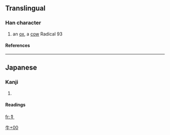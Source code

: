 ==Translingual==
===Han character===
{{Han char|rn=93|rad=牛|as=00|sn=4|four=|canj=竹手 (HQ), X竹手 (XHQ)}}
# an [[ox]], a [[cow]] Radical 93
====References====
{{Han ref|kx=0697.011|dkj=19923|hdz=31800.011|uh=725C|ud=29276}}

----
==Japanese==
===Kanji===
{{ja-kanji|grade=|rs=牛00}}
# {{defn|Japanese}} 
====Readings====
{{ja-readings|on=|kun=[[うしへん]] (ushihen)}}




[[Category:Japanese-only CJKV Characters|牛+00]]

[[fr:牜]]